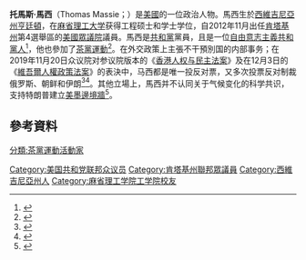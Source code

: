 {{noteTA
|G1=USState
}}
'''托馬斯·馬西'''（Thomas Massie；{{bd|1971年|1月13日}}）是[[美國|美國]]的一位政治人物。馬西生於[[西維吉尼亞州|西維吉尼亞州]][[亨廷頓_(西維吉尼亞州)|亨廷頓]]，在[[麻省理工大学|麻省理工大学]]获得工程硕士和学士学位，自2012年11月出任[[肯塔基州|肯塔基州]]第4選舉區的[[美國眾議院|美國眾議院]]議員。馬西是[[共和黨_(美國)|共和黨]]黨員，且是一位[[自由意志主義共和黨人|自由意志主義共和黨人]]<ref>{{cite web|last1=Curry|first1=Tom|title=Libertarian GOP Member Sees Drone Privacy Risk|url=http://blogs.rollcall.com/the-container/libertarian-gop-member-sees-drone-privacy-risk/|website=blogs.rollcall.com|accessdate=February 14, 2015|deadurl=yes|archiveurl=https://web.archive.org/web/20150214235304/http://blogs.rollcall.com/the-container/libertarian-gop-member-sees-drone-privacy-risk/|archivedate=2015年2月14日}}</ref>，他也參加了[[茶黨運動|茶黨運動]]<ref>{{cite web|url=http://thehill.com/blogs/ballot-box/house-races/229025-tea-party-candidate-thomas-massie-wins-house-primary-in-kentucky|title=Tea Party candidate Thomas Massie wins House primary in Kentucky|work=TheHill|access-date=2016-01-05|archive-url=https://web.archive.org/web/20160101090856/http://thehill.com/blogs/ballot-box/house-races/229025-tea-party-candidate-thomas-massie-wins-house-primary-in-kentucky|archive-date=2016-01-01|dead-url=no}}</ref>。在外交政策上主張不干預別国的内部事务；在2019年11月20日众议院对参议院版本的《[[香港人权与民主法案|香港人权与民主法案]]》及在12月3日的《[[維吾爾人權政策法案|維吾爾人權政策法案]]》的表決中，马西都是唯一投反对票，又多次投票反对制裁俄罗斯、朝鲜和伊朗<ref>{{Cite web|title=House passes Hong Kong human rights bill and sends to Trump|url=https://www.marketwatch.com/story/house-passes-hong-kong-human-rights-bill-and-sends-to-trump-2019-11-20|accessdate=2019-11-21|last=Schroeder|first=Robert|work=MarketWatch|language=en-US|archive-url=https://web.archive.org/web/20191121113432/https://www.marketwatch.com/story/house-passes-hong-kong-human-rights-bill-and-sends-to-trump-2019-11-20|archive-date=2019-11-21|dead-url=no}}</ref><ref>{{Cite web |url=https://www.hk01.com/%E6%94%BF%E5%A3%87%E8%8A%B1%E9%82%8A/400743/%E4%BA%BA%E6%AC%8A%E6%B3%95%E6%A1%88-%E7%BE%8E%E5%9C%8B%E7%9C%BE%E8%AD%B0%E9%99%A2%E5%B9%BE%E4%B9%8E%E4%B8%80%E8%87%B4%E9%80%9A%E9%81%8E-%E8%AA%B0%E6%8A%95%E4%B8%8B%E5%AD%A4%E7%8D%A8%E7%9A%84%E5%8F%8D%E5%B0%8D%E7%A5%A8 |title=美國眾議院幾乎一致通過 誰投下孤獨的反對票？ |access-date=2019-11-21 |archive-date=2020-11-12 |archive-url=https://web.archive.org/web/20201112004849/https://www.hk01.com/%E6%94%BF%E5%A3%87%E8%8A%B1%E9%82%8A/400743/%E4%BA%BA%E6%AC%8A%E6%B3%95%E6%A1%88-%E7%BE%8E%E5%9C%8B%E7%9C%BE%E8%AD%B0%E9%99%A2%E5%B9%BE%E4%B9%8E%E4%B8%80%E8%87%B4%E9%80%9A%E9%81%8E-%E8%AA%B0%E6%8A%95%E4%B8%8B%E5%AD%A4%E7%8D%A8%E7%9A%84%E5%8F%8D%E5%B0%8D%E7%A5%A8 |dead-url=no }}</ref>。其他立場上，馬西并不认同关于气候变化的科学共识，支持特朗普建立[[美墨邊界圍欄|美墨邊境牆]]<ref>{{Cite web |url=https://www.bbc.com/zhongwen/simp/world-50665828 |title=香港示威：谁是投下《香港人权与民主法案》唯一反对票的国会议员 |access-date=2019-12-05 |archive-url=https://web.archive.org/web/20191205064608/https://www.bbc.com/zhongwen/simp/world-50665828 |archive-date=2019-12-05 |dead-url=no }}</ref>。

== 參考資料 ==
{{reflist}}

{{DEFAULTSORT: Massie, Thomas}}
[[Category:美国共和党联邦众议员|Category:美国共和党联邦众议员]]
[[Category:肯塔基州聯邦眾議員|Category:肯塔基州聯邦眾議員]]
[[Category:西維吉尼亞州人|Category:西維吉尼亞州人]]
[[Category:麻省理工学院工学院校友|Category:麻省理工学院工学院校友]]
[[分類:茶黨運動活動家|分類:茶黨運動活動家]]